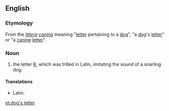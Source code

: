 ==English==

===Etymology===
From the {{etyl|la}} ''[[littera]] [[caninus|canina]]'' meaning "[[letter]] pertaining to a [[dog]]", "a [[dog]]'s [[letter]]" or "a [[canine]] [[letter]]".

===Noun===
{{en-noun|head=[[dog]]'s [[letter]]|-}}

# the letter [[R]], which was trilled in Latin, imitating the sound of a snarling dog.

====Translations====
{{trans-top|the letter R}}
* Latin: {{t|la|littera canina|f}}
{{trans-mid}}
{{trans-bottom}}

[[et:dog's letter]]